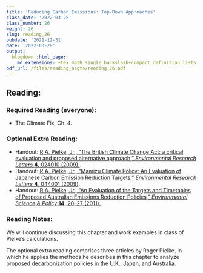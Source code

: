 ```yaml
---
title: 'Reducing Carbon Emissions: Top-Down Approaches'
class_date: '2022-03-28'
class_number: 26
weight: 26
slug: reading_26
pubdate: '2021-12-31'
date: '2022-03-28'
output:
  blogdown::html_page:
    md_extensions: +tex_math_single_backslash+compact_definition_lists
pdf_url: /files/reading_asgts/reading_26.pdf
---
```

## Reading:

### Required Reading (everyone):

* The Climate Fix, Ch. 4.

### Optional Extra Reading:

* Handout: [R.A. Pielke, Jr., "The British Climate Change Act: a critical evaluation and proposed alternative approach," _Environmental Research Letters_ **4**, 024010 (2009).](http://iopscience.iop.org/article/10.1088/1748-9326/4/2/024010/meta){target="_blank"}.
* Handout: [R.A. Pielke, Jr., "Mamizu Climate Policy: An Evaluation of Japanese Carbon Emission Reduction Targets," _Environmental Research Letters_ **4**, 044001 (2009)](http://iopscience.iop.org/article/10.1088/1748-9326/4/4/044001/meta){target="_blank"}.
* Handout: [R.A. Pielke, Jr., "An Evaluation of the Targets and Timetables of Proposed Australian Emissions Reduction Policies," _Environmental Science & Policy_ **14**, 20--27 (2011).](https://www-sciencedirect-com.proxy.library.vanderbilt.edu/science/article/pii/S1462901110001383){target="_blank"}.

### Reading Notes:

We will continue discussing this chapter and work examples in class of Pielke's calculations.

The optional extra reading comprises three articles by Roger Pielke, in which he applies the methods he describes in this chapter to analyze proposed decarbonization policies in the U.K., Japan, and Australia.
